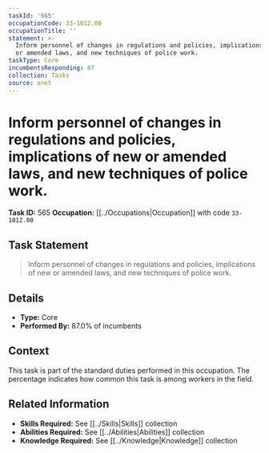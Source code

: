 ```yaml
---
taskId: '565'
occupationCode: 33-1012.00
occupationTitle: ''
statement: >-
  Inform personnel of changes in regulations and policies, implications of new
  or amended laws, and new techniques of police work.
taskType: Core
incumbentsResponding: 87
collection: Tasks
source: onet
---
```

# Inform personnel of changes in regulations and policies, implications of new or amended laws, and new techniques of police work.

**Task ID:** 565
**Occupation:** [[../Occupations|Occupation]] with code `33-1012.00`

## Task Statement

> Inform personnel of changes in regulations and policies, implications of new or amended laws, and new techniques of police work.

## Details

- **Type:** Core
- **Performed By:** 87.0% of incumbents

## Context

This task is part of the standard duties performed in this occupation. The percentage indicates how common this task is among workers in the field.

## Related Information

- **Skills Required:** See [[../Skills|Skills]] collection
- **Abilities Required:** See [[../Abilities|Abilities]] collection
- **Knowledge Required:** See [[../Knowledge|Knowledge]] collection
